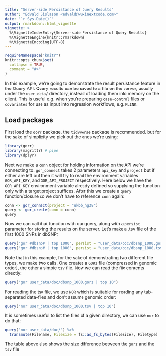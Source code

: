 ```yaml
---
title: "Server-side Persistance of Query Results"
author: "Edvald Gislason <edvald@wuxinextcode.com>"
date: "`r Sys.Date()`"
output: rmarkdown::html_vignette
vignette: >
  %\VignetteIndexEntry{Server-side Persistance of Query Results}
  %\VignetteEngine{knitr::rmarkdown}
  %\VignetteEncoding{UTF-8}
---
```


```r
requireNamespace("knitr")
knitr::opts_chunk$set(
  collapse = TRUE,
  comment = "#>"
)
```

In this example, we're going to demonstrate the result persistance feature in the Query API. Query results can be saved to a file on the server, usually under the `user_data/` directory, instead of loading them into memory on the client. This is useful e.g. when you're preparing `case-control` files or `covariates` for use as input into regression workflows, e.g. `PLINK`. 

## Load packages

First load the `gorr` package, the `tidyverse` package is recommended, but for the sake of simplicity we pick out the ones we're using:

```r
library(gorr)
library(magrittr) # pipe
library(dplyr)
```

Next we make a `conn` object for holding information on the API we're connecting to. `gor_connect` takes 2 parameters `api_key` and `project` but if either are left out then it will try to read the environment variables `GOR_API_KEY`, and `GOR_API_PROJECT` respectively. Here below we have the `GOR_API_KEY` environment variable already defined so supplying the function only with a target project suffices. After this we create a `query` function/closure so we don't have to reference `conn` again:

```r
conn <- gor_connect(project = "ukbb_hg38")
query <- gor_create(conn = conn)
query
```

Now we can call that function with our query, along with a `persist` parameter for storing the results on the server. Let's make a .tsv file of the first 1000 SNPs in dbSNP:

```r
query("gor #dbsnp# | top 1000", persist = "user_data/doc/dbsnp_1000.gorz")
query("gor #dbsnp# | top 1000", persist = "user_data/doc/dbsnp_1000.tsv")
```

Note that in this example, for the sake of demonstrating two different file types, we make two calls. One creates a `GORz` file (compressed in genomic order), the other a simple `tsv` file. Now we can read the file contents directly:

```r
query("gor user_data/doc/dbsnp_1000.gorz | top 10")
```

For reading the tsv file, we use `NOR` which is suitable for reading any tab-separated data-files and don't assume genomic order:

```r
query("nor user_data/doc/dbsnp_1000.tsv | top 10")
```


It is sometimes useful to list the files of a given directory, we can use `nor` to do that:

```r
query("nor user_data/doc/") %>%
  transmute(Filename, Filesize = fs::as_fs_bytes(Filesize), Filetype)
```

The table above also shows the size difference between the `gorz` and the `tsv` file

